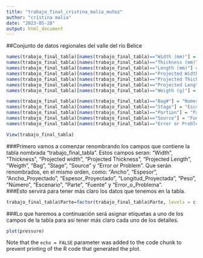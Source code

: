 ```yaml
---
title: "trabajo_final_cristina_malia_muñoz"
author: "cristina malia"
date: "2023-05-28"
output: html_document
---
```


##Conjunto de datos regionales del valle del río Belice

```r

names(trabajo_final_tabla)[names(trabajo_final_tabla)=="Width (mm)"] = "Ancho"
names(trabajo_final_tabla)[names(trabajo_final_tabla)=="Thickness (mm)"] = "Espesor (mm)"
names(trabajo_final_tabla)[names(trabajo_final_tabla)=="Length (mm)"] = "Longitud (mm)"
names(trabajo_final_tabla)[names(trabajo_final_tabla)=="Projected Width (mm)"] = "Ancho_Proyectado (mm)"
names(trabajo_final_tabla)[names(trabajo_final_tabla)=="Projected Thickness (mm)"] = "Espesor_Proyectado (mm)"
names(trabajo_final_tabla)[names(trabajo_final_tabla)=="Projected Length (mm)"] = "Longitud_Proyectada (mm)"
names(trabajo_final_tabla)[names(trabajo_final_tabla)=="Weigth (g)"] = "Peso (g)"

names(trabajo_final_tabla)[names(trabajo_final_tabla)=="Bag#"] = "Numero"
names(trabajo_final_tabla)[names(trabajo_final_tabla)=="Stage"] = "Escenario"
names(trabajo_final_tabla)[names(trabajo_final_tabla)=="Portion"] = "Parte"
names(trabajo_final_tabla)[names(trabajo_final_tabla)=="Source"] = "Fuente"
names(trabajo_final_tabla)[names(trabajo_final_tabla)=="Error or Problem"] = "Error_o_Problema"

View(trabajo_final_tabla)
```
###Primero vamos a comenzar renombrando los campos que contiene la tabla nombrada "trabajo_final_tabla". Estos campos seran: "Width",  "Thickness", "Projected width", "Projected Thickness", "Projected Length", "Weigth", "Bag", "Stage", "Source" y "Error or Problem". Que serán renombrados, en el mismo orden, como: "Ancho", "Espesor", "Ancho_Proyectado", "Espesor_Proyectado", "Longitud_Proyectada", "Peso", "Número", "Escenario", "Parte", "Fuente" y "Error_o_Problema".  
###Esto servirá para tener más claro los datos que tenemos en la tabla. 

```r
trabajo_final_tabla$Parte=factor(trabajo_final_tabla$Parte, levels = c("Tip" ,"Complete" , "Base"), labels = c ("Punta", "Completo", "Base"))

```

###Lo que haremos a continuación será asignar etiquetas a uno de los campos de la tabla para así tener más claro cada uno de los detalles. 


```r
plot(pressure)
```

Note that the `echo = FALSE` parameter was added to the code chunk to prevent printing of the R code that generated the plot.
